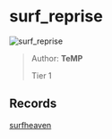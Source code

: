 
# surf_reprise

![surf_reprise](https://raw.githubusercontent.com/Sayt123/SurfMapPics/Maps-and-bonuses/csgo/surf_reprise.jpg)

> Author: **TeMP**
>
> Tier 1

## Records

[surfheaven](https://surfheaven.eu/map/surf_reprise)
